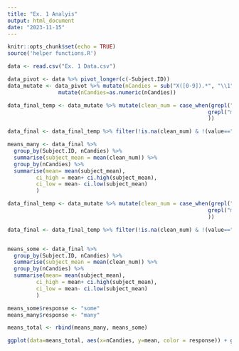 ```yaml
---
title: "Ex. 1 Analyis"
output: html_document
date: "2023-11-15"
---
```


```r
knitr::opts_chunk$set(echo = TRUE)
source('helper functions.R')
```

```r
data <- read.csv("Ex. 1 Data.csv")

data_pivot <- data %>% pivot_longer(c(-Subject.ID))
data_mutate <- data_pivot %>% mutate(nCandies = sub("X([0-9]).*", "\\1", name, perl = TRUE)) %>%
                mutate(nCandies=as.numeric(nCandies))

data_final_temp <- data_mutate %>% mutate(clean_num = case_when(grepl("some", value)~0,
                                                               grepl("many", value)~1
                                                               ))

data_final <- data_final_temp %>% filter(!is.na(clean_num) & !(value=="other"))

```


```r
means_many <- data_final %>%
  group_by(Subject.ID, nCandies) %>% 
  summarise(subject_mean = mean(clean_num)) %>%
  group_by(nCandies) %>%
  summarise(mean= mean(subject_mean),
         ci_high = mean+ ci.high(subject_mean), 
         ci_low = mean- ci.low(subject_mean)
         )

data_final_temp <- data_mutate %>% mutate(clean_num = case_when(grepl("some", value)~1,
                                                               grepl("many", value)~0
                                                               ))

data_final <- data_final_temp %>% filter(!is.na(clean_num) & !(value=="other"))


means_some <- data_final %>%
  group_by(Subject.ID, nCandies) %>% 
  summarise(subject_mean = mean(clean_num)) %>%
  group_by(nCandies) %>%
  summarise(mean= mean(subject_mean),
         ci_high = mean+ ci.high(subject_mean), 
         ci_low = mean- ci.low(subject_mean)
         )

means_some$response <- "some"
means_many$response <- "many"

means_total <- rbind(means_many, means_some)

ggplot(data=means_total, aes(x=nCandies, y=mean, color = response)) + geom_line() + geom_point() + labs(title = "A priori expectations for use of some and many for proportions out of 10", x= "Number of Candies", y = "Proportion of each choice") + geom_errorbar(ymin=means_total$ci_low, ymax=means_total$ci_high) + ylim(0,1)


```

